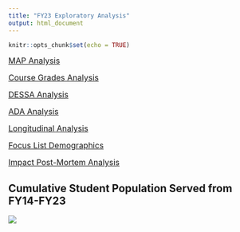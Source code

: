 ```yaml
---
title: "FY23 Exploratory Analysis"
output: html_document
---
```


```r
knitr::opts_chunk$set(echo = TRUE)
```

<a href="MAP_Analysis.html" style="font-size: 16px;">MAP Analysis</a>


<a href="Course-Grades-Analysis.html" style="font-size: 16px;">Course Grades Analysis</a>


<a href="DESSA-Analysis.html" style="font-size: 16px;">DESSA Analysis</a>


<a href="ADA_Analysis.html" style="font-size: 16px;">ADA Analysis</a>


<a href="FL-Longitudinal.html" style="font-size: 16px;">Longitudinal Analysis</a>


<a href="Focus-List-Demographics.html" style="font-size: 16px;">Focus List Demographics</a>


<a href="impact_review.html" style="font-size: 16px;">Impact Post-Mortem Analysis</a>

## Cumulative Student Population Served from FY14-FY23

![](../docs/CumulativeStudentPopulation.png)
